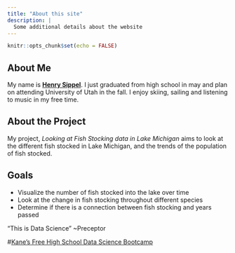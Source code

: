 ```yaml
---
title: "About this site"
description: |
  Some additional details about the website
---
```


```r
knitr::opts_chunk$set(echo = FALSE)
```


## About Me

My name is [**Henry Sippel**](https://github.com/sipphen). I just graduated from high school in may and plan on attending University of Utah in the fall. I enjoy skiing, sailing and listening to music in my free time.

## About the Project
My project, *Looking at Fish Stocking data in Lake Michigan* aims to look at the different fish stocked in Lake Michigan, and the trends of the population of fish stocked. 

## Goals
* Visualize the number of fish stocked into the lake over time
* Look at the change in fish stocking throughout different species
* Determine if there is a connection between fish stocking and years passed
  
"This is Data Science" 
~Preceptor

#[Kane’s Free High School Data Science Bootcamp](https://bootcamp.davidkane.info)


